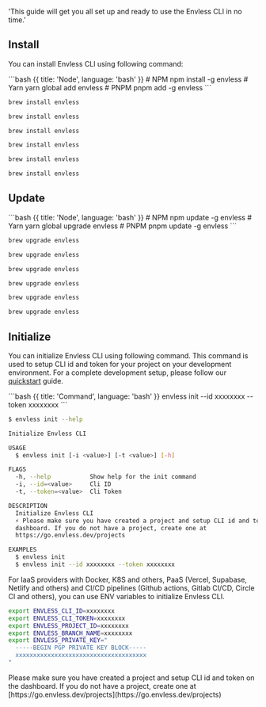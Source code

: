   'This guide will get you all set up and ready to use the Envless CLI in no time.'

## Install

You can install Envless CLI using following command:

<CodeGroup title="Install Envless CLI">
```bash {{ title: 'Node', language: 'bash' }}
# NPM
npm install -g envless
# Yarn
yarn global add envless
# PNPM
pnpm add -g envless
```

```bash {{ title: 'MacOS', language: 'bash' }}
brew install envless
```

```bash {{ title: 'Windows', language: 'bash' }}
brew install envless
```

```bash {{ title: 'Alpine', language: 'bash' }}
brew install envless
```

```bash {{ title: 'Ubuntu', language: 'bash' }}
brew install envless
```

```bash {{ title: 'CentOS', language: 'bash' }}
brew install envless
```

```bash {{ title: 'Shell', language: 'bash' }}
brew install envless
```

</CodeGroup>

## Update

<CodeGroup title="Update Envless CLI">
```bash {{ title: 'Node', language: 'bash' }}
# NPM
npm update -g envless
# Yarn
yarn global upgrade envless
# PNPM
pnpm update -g envless
```

```bash {{ title: 'MacOS', language: 'bash' }}
brew upgrade envless
```

```bash {{ title: 'Windows', language: 'bash' }}
brew upgrade envless
```

```bash {{ title: 'Alpine', language: 'bash' }}
brew upgrade envless
```

```bash {{ title: 'Ubuntu', language: 'bash' }}
brew upgrade envless
```

```bash {{ title: 'CentOS', language: 'bash' }}
brew upgrade envless
```

```bash {{ title: 'Shell', language: 'bash' }}
brew upgrade envless
```

</CodeGroup>

## Initialize

You can initialize Envless CLI using following command. This command is used to setup CLI id and token for your project on your development environment. For a complete development setup, please follow our [quickstart](/quickstart) guide.

<CodeGroup title="Initialize Envless CLI">
```bash {{ title: 'Command', language: 'bash' }}
envless init --id xxxxxxxx --token xxxxxxxx
```

```bash {{ title: 'Help', language: 'bash' }}
$ envless init --help

Initialize Envless CLI

USAGE
  $ envless init [-i <value>] [-t <value>] [-h]

FLAGS
  -h, --help           Show help for the init command
  -i, --id=<value>     Cli ID
  -t, --token=<value>  Cli Token

DESCRIPTION
  Initialize Envless CLI
  ⚡ Please make sure you have created a project and setup CLI id and token on the
  dashboard. If you do not have a project, create one at
  https://go.envless.dev/projects

EXAMPLES
  $ envless init
  $ envless init --id xxxxxxxx --token xxxxxxxx
```

</CodeGroup>

For IaaS providers with Docker, K8S and others, PaaS (Vercel, Supabase, Netlify and others) and CI/CD pipelines (Github actions, Gitlab CI/CD, Circle CI and others), you can use ENV variables to initialize Envless CLI.

```bash {{ title: 'Envless ENV variables', language: 'bash' }}
export ENVLESS_CLI_ID=xxxxxxxx
export ENVLESS_CLI_TOKEN=xxxxxxxx
export ENVLESS_PROJECT_ID=xxxxxxxx
export ENVLESS_BRANCH_NAME=xxxxxxxx
export ENVLESS_PRIVATE_KEY="
  -----BEGIN PGP PRIVATE KEY BLOCK-----
  xxxxxxxxxxxxxxxxxxxxxxxxxxxxxxxxxxxxx
"
```

<Note>
  Please make sure you have created a project and setup CLI id and token on the
  dashboard. If you do not have a project, create one at
  [https://go.envless.dev/projects](https://go.envless.dev/projects)
</Note>
